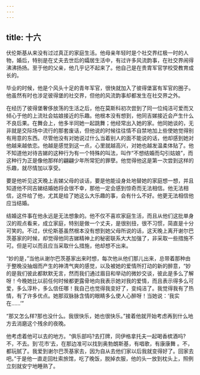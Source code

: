 ```yaml
---
---
---
```

title: 十六
---




伏伦斯基从来没有过过真正的家庭生活。他母亲年轻时是个社交界红极一时的人物，婚后，特别是在丈夫去世后的孀居生活中，有过许多风流韵事，在社交界闹得沸沸扬扬。至于他的父亲，他几乎记不起来了。他自己是在贵胄军官学校受教育成长的。

毕业的时候，他是个风头十足的青年军官，很快就加入了彼得堡富有军官的圈子。他虽然有时也涉足彼得堡的社交界，但他的风流韵事却都发生在社交界之外。

在经历了彼得堡奢侈放荡的生活之后，他在莫斯科初次尝到了同一位纯洁可爱而又倾心于他的上流社会姑娘接近的乐趣。他根本没有想到，他同吉娣接近会产生什么不良后果。在舞会上，他多半同她一起跳舞；他经常出入她的家。他同她谈的，无非就是交际场中流行的那套废话，但他说的时候往往情不自禁地加上些使她觉得别有用意的东西。尽管他没有对她说过什么当着别人的面不能说的话，他却感到她对他越来越依恋。他越是感觉到这一点，心里就越高兴，对她也越发温柔体贴了。他不知道他对待吉娣的这种行为有一个特殊的叫法，叫作“不想结婚而勾引姑娘”，而这种行为正是像他那样的翩翩少年所常犯的罪孽。他觉得他这是第一次尝到这样的乐趣，就尽情加以享受。

要是他听见这天晚上吉娣父母的谈话，要是他能设身处地替她的家庭想一想，并且知道他不同吉娣结婚她将会很不幸，那他一定会感到惊奇而无法相信。他无法相信，这件给了他，尤其是给了她这么大乐趣的事，会有什么不好。他更无法相信他应当结婚。

结婚这件事在他永远是无法想象的。他不仅不喜欢家庭生活，而且从他们这批单身汉的观点看来，成立家庭，特别是做一个丈夫，是很别扭，很不习惯，简直是十分可笑的。不过，伏伦斯基虽然根本没有想到她父母所说的话，这天晚上离开谢尔巴茨基家的时候，却觉得他同吉娣精神上的秘密联系大大加强了，非采取一些措施不可。但是可以而且应当采取什么措施，他却想不出来。

“妙的是，”当他从谢尔巴茨基家出来时想，每次他从他们那儿出来，总带着那种由于整晚没抽烟而产生的神清气爽的感觉，以及被她的爱情所打动的新的醉意，“妙的是我们彼此都默默无言，然而我们通过眉目和举动的微妙交谈，彼此是多么了解呀！今晚她比以前任何时候都更露骨地向我表示她对我的爱情，而且表示得多么可爱，多么淳朴，多么信任哪！我自己也觉得我变好了，变纯洁了。我觉得我有了热情，有了许多优点。她那双脉脉含情的眼睛多么使人心醉呀！当她说：‘我实在……’”

“那又怎么样?那也没什么。我很快乐，她也很快乐。”接着他就开始考虑再到什么地方去消磨这个残余的夜晚。

他考虑着他可以去的地方。“俱乐部吗?去打牌，同伊格拿托夫一起喝香槟酒吗?不，不去。到‘花市’去，在那边准可以找到奥勃朗斯基，有唱歌，有康康舞 。不，都玩腻了。我爱到谢尔巴茨基家去，因为自从去他们家以后我就变得好了。回家去吧。”于是他一直走回杜索旅馆，吃了晚饭，脱掉衣服，他的头一放到枕头上，照例立刻就安宁地睡熟了。